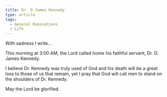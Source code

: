 ```yaml
---
title: Dr. D James Kennedy
type: article
tags:
  - General Ruminations
  - Life
---
```


With sadness I write…

This morning at 3:00 AM, the Lord called home his faithful servant, Dr. D. James Kennedy.

I believe Dr. Kennedy was truly used of God and his death will be a great loss to those of us that remain, yet I pray that God will call men to stand on the shoulders of Dr. Kennedy.

May the Lord be glorified.
